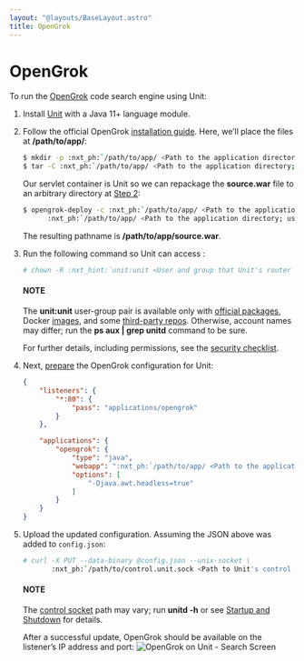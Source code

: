```yaml
---
layout: "@layouts/BaseLayout.astro"
title: OpenGrok
---
```

# OpenGrok

To run the [OpenGrok](https://github.com/oracle/opengrok) code search engine using Unit:

1. Install [Unit](../installation.md#installation-precomp-pkgs) with a Java 11+ language module.
2. Follow the official OpenGrok [installation guide](https://github.com/oracle/opengrok/wiki/How-to-setup-OpenGrok).  Here,
   we’ll place the files at **/path/to/app/**:
   ```bash
   $ mkdir -p :nxt_ph:`/path/to/app/ <Path to the application directory; use a real path in your configuration>`{src,data,dist,etc,log}
   $ tar -C :nxt_ph:`/path/to/app/ <Path to the application directory; use a real path in your configuration>`dist --strip-components=1 -xzf opengrok-:nxt_ph:`X.Y.Z <Specific OpenGrok version>`.tar.gz
   ```

   Our servlet container is Unit so we can repackage the **source.war**
   file to an arbitrary directory at [Step 2](https://github.com/oracle/opengrok/wiki/How-to-setup-OpenGrok#step2---deploy-the-web-application):
   ```bash
   $ opengrok-deploy -c :nxt_ph:`/path/to/app/ <Path to the application directory; use a real path in your configuration>`etc/configuration.xml  \
         :nxt_ph:`/path/to/app/ <Path to the application directory; use a real path in your configuration>`dist/lib/source.war :nxt_ph:`/path/to/app/ <Path to the application directory; use a real path in your configuration>`
   ```

   The resulting pathname is **/path/to/app/source.war**.
3. Run the following command so Unit can access :
   ```bash
   # chown -R :nxt_hint:`unit:unit <User and group that Unit's router runs as by default>` :nxt_ph:`/path/to/app/ <Path to the application files such as /data/www/app/; use a real path in your commands>`
   ```

   #### NOTE
   The **unit:unit** user-group pair is available only with [official
   packages](../installation.md#installation-precomp-pkgs), Docker [images](../installation.md#installation-docker), and some [third-party repos](../installation.md#installation-community-repos).  Otherwise, account names may differ; run
   the **ps aux | grep unitd** command to be sure.

   For further details, including permissions, see the [security checklist](security.md#security-apps).
4. Next, [prepare](../configuration.md#configuration-java) the OpenGrok configuration for
   Unit:
   ```json
   {
       "listeners": {
           "*:80": {
               "pass": "applications/opengrok"
           }
       },

       "applications": {
           "opengrok": {
               "type": "java",
               "webapp": ":nxt_ph:`/path/to/app/ <Path to the application directory; use a real path in your configuration>`:nxt_hint:`source.war <Repackaged in Step 2>`",
               "options": [
                   "-Djava.awt.headless=true"
               ]
           }
       }
   }
   ```
5. Upload the updated configuration.  Assuming the JSON above was added to
   `config.json`:
   ```bash
   # curl -X PUT --data-binary @config.json --unix-socket \
          :nxt_ph:`/path/to/control.unit.sock <Path to Unit's control socket in your installation>` :nxt_hint:`http://localhost/config/ <Path to the config section in Unit's control API>`
   ```

   #### NOTE
   The [control socket](../controlapi.md#configuration-socket) path may vary; run
   **unitd -h** or see [Startup and Shutdown](source.md#source-startup) for details.

   After a successful update, OpenGrok should be available on the listener’s IP
   address and port:
   ![OpenGrok on Unit - Search Screen](/opengrok.png)
